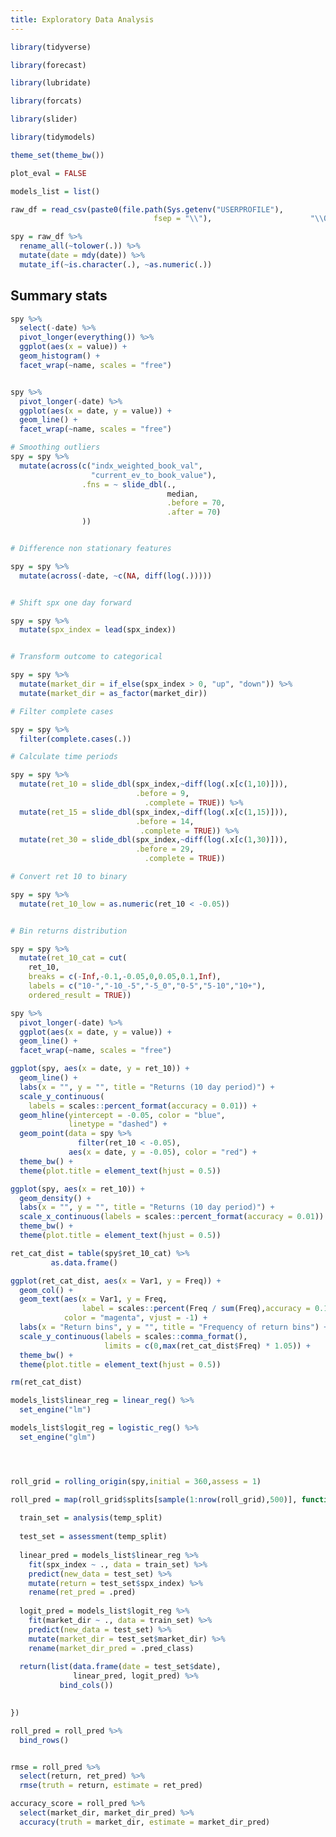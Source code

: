 ```yaml
---
title: Exploratory Data Analysis
---
```



```r

library(tidyverse)

library(forecast)

library(lubridate)

library(forcats)

library(slider)

library(tidymodels)


```


```r

theme_set(theme_bw())

plot_eval = FALSE

models_list = list()

```


```r

raw_df = read_csv(paste0(file.path(Sys.getenv("USERPROFILE"),
                                fsep = "\\"),                      "\\OneDrive - Bank Of Israel\\Data\\Asaf\\SPX.csv"))

spy = raw_df %>%
  rename_all(~tolower(.)) %>%
  mutate(date = mdy(date)) %>%
  mutate_if(~is.character(.), ~as.numeric(.))

```


## Summary stats

```r

spy %>% 
  select(-date) %>% 
  pivot_longer(everything()) %>% 
  ggplot(aes(x = value)) + 
  geom_histogram() + 
  facet_wrap(~name, scales = "free")



```


```r

spy %>% 
  pivot_longer(-date) %>% 
  ggplot(aes(x = date, y = value)) + 
  geom_line() + 
  facet_wrap(~name, scales = "free")

```


```r


# Smoothing outliers
spy = spy %>% 
  mutate(across(c("indx_weighted_book_val",
                  "current_ev_to_book_value"),
                .fns = ~ slide_dbl(.,
                                   median,
                                   .before = 70,
                                   .after = 70)
                ))


# Difference non stationary features

spy = spy %>% 
  mutate(across(-date, ~c(NA, diff(log(.)))))


# Shift spx one day forward

spy = spy %>% 
  mutate(spx_index = lead(spx_index))


# Transform outcome to categorical

spy = spy %>% 
  mutate(market_dir = if_else(spx_index > 0, "up", "down")) %>% 
  mutate(market_dir = as_factor(market_dir))

# Filter complete cases

spy = spy %>% 
  filter(complete.cases(.))

```


```r

# Calculate time periods

spy = spy %>%
  mutate(ret_10 = slide_dbl(spx_index,~diff(log(.x[c(1,10)])),
                            .before = 9,
                              .complete = TRUE)) %>%
  mutate(ret_15 = slide_dbl(spx_index,~diff(log(.x[c(1,15)])),
                            .before = 14,
                             .complete = TRUE)) %>%
  mutate(ret_30 = slide_dbl(spx_index,~diff(log(.x[c(1,30)])),
                            .before = 29,
                              .complete = TRUE))

# Convert ret 10 to binary

spy = spy %>% 
  mutate(ret_10_low = as.numeric(ret_10 < -0.05))


# Bin returns distribution

spy = spy %>% 
  mutate(ret_10_cat = cut(
    ret_10,
    breaks = c(-Inf,-0.1,-0.05,0,0.05,0.1,Inf),
    labels = c("10-","-10_-5","-5_0","0-5","5-10","10+"),
    ordered_result = TRUE))

```


```r

spy %>% 
  pivot_longer(-date) %>% 
  ggplot(aes(x = date, y = value)) + 
  geom_line() + 
  facet_wrap(~name, scales = "free")

```



```r

ggplot(spy, aes(x = date, y = ret_10)) + 
  geom_line() + 
  labs(x = "", y = "", title = "Returns (10 day period)") + 
  scale_y_continuous(
    labels = scales::percent_format(accuracy = 0.01)) + 
  geom_hline(yintercept = -0.05, color = "blue",
             linetype = "dashed") + 
  geom_point(data = spy %>% 
               filter(ret_10 < -0.05),
             aes(x = date, y = -0.05), color = "red") + 
  theme_bw() + 
  theme(plot.title = element_text(hjust = 0.5))

ggplot(spy, aes(x = ret_10)) + 
  geom_density() + 
  labs(x = "", y = "", title = "Returns (10 day period)") + 
  scale_x_continuous(labels = scales::percent_format(accuracy = 0.01)) +
  theme_bw() + 
  theme(plot.title = element_text(hjust = 0.5))

ret_cat_dist = table(spy$ret_10_cat) %>% 
         as.data.frame()

ggplot(ret_cat_dist, aes(x = Var1, y = Freq)) + 
  geom_col() + 
  geom_text(aes(x = Var1, y = Freq,
                label = scales::percent(Freq / sum(Freq),accuracy = 0.1)),
            color = "magenta", vjust = -1) + 
  labs(x = "Return bins", y = "", title = "Frequency of return bins") + 
  scale_y_continuous(labels = scales::comma_format(),
                     limits = c(0,max(ret_cat_dist$Freq) * 1.05)) +
  theme_bw() + 
  theme(plot.title = element_text(hjust = 0.5))

rm(ret_cat_dist)

```


```r

models_list$linear_reg = linear_reg() %>% 
  set_engine("lm")

models_list$logit_reg = logistic_reg() %>% 
  set_engine("glm")




```


```r


```


```r

roll_grid = rolling_origin(spy,initial = 360,assess = 1)

roll_pred = map(roll_grid$splits[sample(1:nrow(roll_grid),500)], function(temp_split){
  
  train_set = analysis(temp_split)
  
  test_set = assessment(temp_split)
  
  linear_pred = models_list$linear_reg %>% 
    fit(spx_index ~ ., data = train_set) %>% 
    predict(new_data = test_set) %>% 
    mutate(return = test_set$spx_index) %>% 
    rename(ret_pred = .pred)
  
  logit_pred = models_list$logit_reg %>% 
    fit(market_dir ~ ., data = train_set) %>% 
    predict(new_data = test_set) %>% 
    mutate(market_dir = test_set$market_dir) %>% 
    rename(market_dir_pred = .pred_class)
  
  return(list(data.frame(date = test_set$date),
              linear_pred, logit_pred) %>% 
           bind_cols())

  
})

roll_pred = roll_pred %>% 
  bind_rows()


rmse = roll_pred %>% 
  select(return, ret_pred) %>% 
  rmse(truth = return, estimate = ret_pred)

accuracy_score = roll_pred %>% 
  select(market_dir, market_dir_pred) %>% 
  accuracy(truth = market_dir, estimate = market_dir_pred)

```

